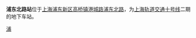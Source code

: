 {{SH Future_infrastructure}}
{{Station Infobox|the=|
Station Name=浦东北路站|
Image       =|
Number      =[[上海轨道交通十号线|十号线]]{{上海轨道交通起讫站|10号线未来起点}}→{{上海轨道交通起讫站|10号线未来终点}}第3个车站<br>[[上海轨道交通十号线|十号线支线]]{{上海轨道交通起讫站|10号线未来起点}}→{{上海轨道交通起讫站|10号线支线未来终点}}第3个车站|
Location    =[[上海|上海]][[浦东新区|浦东新区]][[高桥镇_(上海市)|高桥镇]][[港城路|港城路]][[浦东北路|浦东北路]]|
Line        =[[上海轨道交通十号线|上海轨道交通十号线]](规划中)|
Platform    =|
Exit        =|
Time        =规划中|
}}
'''浦东北路站'''位于[[上海|上海]][[浦东新区|浦东新区]][[高桥镇_(上海市)|高桥镇]][[港城路|港城路]][[浦东北路|浦东北路]]，为[[上海轨道交通十号线|上海轨道交通十号线]]二期的地下车站。



{{Shmetro-stub}}
{{上海轨道交通10号线车站 (未来)}}
[[Category:以街道命名的上海軌道交通車站|浦]]